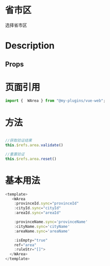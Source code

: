 


<Meta of={WAreaStories} />



# 省市区

选择省市区

<Primary />

#  Description
<Description of={WAreaStories.Base} />

## Props

<Controls />

# 页面引用

```javascript
import {  WArea } from "@my-plugins/vue-web";

```

# 方法

```javascript

//获取验证结果
this.$refs.area.validate()

//重置验证
this.$refs.area.reset()

```


# 基本用法


```javascript
<template>
   <WArea 
    :provinceId.sync="provinceId"  
    :cityId.sync="cityId"  
    :areaId.sync="areaId" 

    :provinceName.sync='provinceName'
    :cityName.sync='cityName'
    :areaName.sync='areaName'

    :isEmpty="true"
    ref="area" 
    :ruleStr="[]">
  </WArea>
</template>
```


<Canvas of={WAreaStories.Base} />






